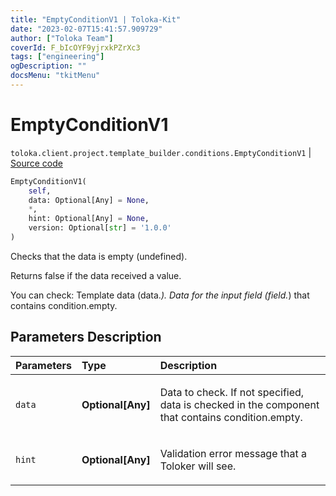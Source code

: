 ```yaml
---
title: "EmptyConditionV1 | Toloka-Kit"
date: "2023-02-07T15:41:57.909729"
author: ["Toloka Team"]
coverId: F_bIcOYF9yjrxkPZrXc3
tags: ["engineering"]
ogDescription: ""
docsMenu: "tkitMenu"
---
```


# EmptyConditionV1
`toloka.client.project.template_builder.conditions.EmptyConditionV1` | [Source code](https://github.com/Toloka/toloka-kit/blob/v1.1.3/src/client/project/template_builder/conditions.py#L122)

```python
EmptyConditionV1(
    self,
    data: Optional[Any] = None,
    *,
    hint: Optional[Any] = None,
    version: Optional[str] = '1.0.0'
)
```

Checks that the data is empty (undefined).

Returns false if the data received a value.

You can check:
    Template data (data.*).
    Data for the input field (field.*) that contains condition.empty.

## Parameters Description

| Parameters | Type | Description |
| :----------| :----| :-----------|
`data`|**Optional\[Any\]**|<p>Data to check. If not specified, data is checked in the component that contains condition.empty.</p>
`hint`|**Optional\[Any\]**|<p>Validation error message that a Toloker will see.</p>